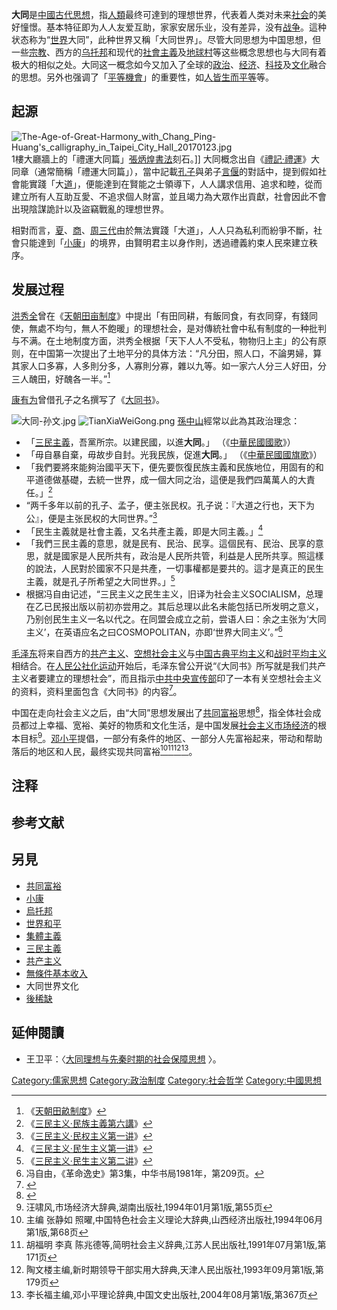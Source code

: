 '''大同'''是[[中國古代|中國古代]][[思想|思想]]，指[[人類|人類]]最终可達到的理想世界，代表着人类对未来[[社会|社会]]的美好憧憬。基本特征即为人人友爱互助，家家安居乐业，没有差异，没有[[战争|战争]]。這种状态称为“[[世界|世界]]大同”，此种世界又稱「大同世界」。尽管大同思想为中国思想，但一些[[宗教|宗教]]、西方的[[乌托邦|乌托邦]]和现代的[[社會主義|社會主義]]及[[地球村|地球村]]等这些概念思想也与大同有着极大的相似之处。大同这一概念如今又加入了全球的[[政治|政治]]、[[经济|经济]]、[[科技|科技]]及[[文化|文化]]融合的思想。另外也强调了「[[平等機會|平等機會]]」的重要性，如[[人皆生而平等|人皆生而平等]]等。

==起源==
[[File:The-Age-of-Great-Harmony_with_Chang_Ping-Huang's_calligraphy_in_Taipei_City_Hall_20170123.jpg|thumb]]1樓大廳牆上的「禮運大同篇」[[張炳煌|張炳煌]][[書法|書法]]刻石。]]
大同概念出自《[[禮記|禮記·禮運]]》大同章（通常簡稱「禮運大同篇」），當中記載[[孔子|孔子]]與弟子[[言偃|言偃]]的對話中，提到假如社會能實踐「大[[道|道]]」，便能達到在賢能之士領導下，人人講求信用、追求和睦，從而建立所有人互助互愛、不追求個人財富，並且竭力為大眾作出貢獻，社會因此不會出現陰謀詭計以及盜竊戰亂的理想世界。

{{cquote|大[[道|道]]之行也，天下為公，選賢與{{NoteTag|name=同项名称|1=「選賢與能」的「與」[[通假字|通]]「舉」。<ref>{{cite web| url=http://www.pep.com.cn/czyw/jszx/tbjxzy/bs/5dy/kj/201311/t20131112_1170131.htm | title=《大道之行也》课件| publisher=人教网 |work=[[人民教育出版社|人民教育出版社]]| date=2013-11-12| accessdate=2015-01-30}}</ref>}}能，講信修睦，故人不獨親其親，不獨子其子，使老有所終，壯有所用，幼有所長，[[鰥寡|矜寡]]{{NoteTag|「矜寡」的「矜」[[通假字|通]]「鰥」。}}[[孤|孤]][[獨居長者|獨]][[身心障礙|廢]][[疾|疾]]者皆有所養；男有分，女有歸。貨惡其棄於地也，不必藏於己；力惡其不出於身也，不必為己，是故謀閉而不興，盜竊亂賊而不作，故外戶而不閉，是謂「大同」。}}

相對而言，[[夏朝|夏]]、[[商朝|商]]、[[周朝|周]][[三代|三代]]由於無法實踐「大道」，人人只為私利而紛爭不斷，社會只能達到「[[小康|小康]]」的境界，由賢明君主以身作則，透過禮義約束人民來建立秩序。

==发展过程==

[[洪秀全|洪秀全]]曾在《[[天朝田亩制度|天朝田亩制度]]》中提出「有田同耕，有飯同食，有衣同穿，有錢同使，無處不均勻，無人不飽暖」的理想社会，是对傳統社會中私有制度的一种批判与不满。在土地制度方面，洪秀全根据「天下人人不受私，物物归上主」的公有原则，在中国第一次提出了土地平分的具体方法：“凡分田，照人口，不論男婦，算其家人口多寡，人多則分多，人寡則分寡，雜以九等。如一家六人分三人好田，分三人醜田，好醜各一半。”<ref>《[[:s:天朝田畝制度|天朝田畝制度]]》</ref>

[[康有为|康有为]]曾借孔子之名撰写了《[[大同书|大同书]]》。

[[File:大同-孙文.jpg|thumb]]
[[File:TianXiaWeiGong.png|thumb]]
[[孫中山|孫中山]]經常以此為其政治理念：
* 「[[三民主義|三民主義]]，吾黨所宗。以建民國，以進'''大同'''。」 （《[[中華民國國歌|中華民國國歌]]》） 
* 「毋自暴自棄，毋故步自封。光我民族，促進'''大同'''。」 （《[[中華民國國旗歌|中華民國國旗歌]]》）
* 「我們要將來能夠治國平天下，便先要恢復民族主義和民族地位，用固有的和平道德做基礎，去統一世界，成一個大同之治，這便是我們四萬萬人的大責任。」<ref>《[[:s:三民主義/民族主義第六講|三民主义·民族主義第六講]]》</ref>
* “两千多年以前的孔子、孟子，便主张民权。孔子说：『大道之行也，天下为公』，便是主张民权的大同世界。”<ref>《[[:s:三民主義/民權主義第一講|三民主义·民权主义第一讲]]》</ref>
* 「民生主義就是社會主義，又名共產主義，即是大同主義。」<ref>《[[:s:三民主義/民生主義第一講|三民主义·民生主义第一讲]]》</ref>
* 「我們三民主義的意思，就是民有、民治、民享。這個民有、民治、民享的意思，就是國家是人民所共有，政治是人民所共管，利益是人民所共享。照這樣的說法，人民對於國家不只是共產，一切事權都是要共的。這才是真正的民生主義，就是孔子所希望之大同世界。」<ref>《[[:s:三民主義/民生主義第二講|三民主义·民生主义第二讲]]》</ref>
* 根据冯自由记述，“三民主义之民生主义，旧译为社会主义SOCIALISM，总理在乙已民报出版以前初亦尝用之。其后总理以此名未能包括已所发明之意义，乃别创民生主义一名以代之。在同盟会成立之前，尝语人曰：余之主张为‘大同主义’，在英语应名之曰COSMOPOLITAN，亦即‘世界大同主义’。”<ref>冯自由，《革命逸史》第3集，中华书局1981年，第209页。</ref>

[[毛泽东|毛泽东]]将来自西方的[[共产主义|共产主义]]、[[空想社会主义|空想社会主义]]与[[中国古典平均主义|中国古典平均主义]]和[[战时平均主义|战时平均主义]]相结合。在[[人民公社化运动|人民公社化运动]]开始后，毛泽东曾公开说“《大同书》所写就是我们共产主义者要建立的理想社会”，而且指示[[中共中央宣传部|中共中央宣传部]]印了一本有关空想社会主义的资料，资料里面包含《大同书》的内容<ref>{{cite web|url=http://finance.ifeng.com/money/wealth/middleclass/20090907/1204595.shtml|title=收入分配的四次浪潮|author=张由存|publisher=凤凰财经|date=2009-09-07|access-date=2009-09-08|archive-date=2020-04-08|archive-url=https://web.archive.org/web/20200408235629/http://finance.ifeng.com/money/wealth/middleclass/20090907/1204595.shtml|dead-url=no}}</ref>。

中国在走向社会主义之后，由“大同”思想发展出了[[共同富裕|共同富裕]]思想<ref name="余永跃 王世明">{{cite journal|author=余永跃|coauthors=王世明|title=论邓小平共同富裕思想的理论来源及其发展|journal=科学社会主义|url=http://cpc.people.com.cn/n/2013/1126/c69113-23659040.html|access-date=2018-08-10|archive-date=2020-04-08|archive-url=https://web.archive.org/web/20200408235635/http://cpc.people.com.cn/n/2013/1126/c69113-23659040.html|dead-url=no}}</ref>，指全体社会成员都过上幸福、宽裕、美好的物质和文化生活，是中国发展[[社会主义市场经济|社会主义市场经济]]的根本目标<ref name="汪啸风">汪啸风,市场经济大辞典,湖南出版社,1994年01月第1版,第55页</ref>。[[邓小平|邓小平]]提倡，一部分有条件的地区、一部分人先富裕起来，带动和帮助落后的地区和人民，最终实现共同富裕<ref>主编 张静如 照曜,中国特色社会主义理论大辞典,山西经济出版社,1994年06月第1版,第68页</ref><ref>胡福明  李真  陈兆德等,简明社会主义辞典,江苏人民出版社,1991年07月第1版,第171页</ref><ref>陶文楼主编,新时期领导干部实用大辞典,天津人民出版社,1993年09月第1版,第179页</ref><ref name="李长福主编">李长福主编,邓小平理论辞典,中国文史出版社,2004年08月第1版,第367页</ref>。

== 注释 ==
{{NoteFoot}}

== 参考文献 ==
{{Reflist|30em}}

==另見==
*[[共同富裕|共同富裕]]
*[[小康|小康]]
*[[烏托邦|烏托邦]]
*[[世界和平|世界和平]]
*[[集體主義|集體主義]]
*[[三民主義|三民主義]]
*[[共产主义|共产主义]]
*[[無條件基本收入|無條件基本收入]]
*大同世界文化
*[[後稀缺|後稀缺]]

==延伸閱讀==
*王卫平：〈[http://www.nssd.org/articles/article_read.aspx?id=10319241 大同理想与先秦时期的社会保障思想] {{Wayback|url=http://www.nssd.org/articles/article_read.aspx?id=10319241 |date=20200408235640 }}〉。
[[Category:儒家思想|Category:儒家思想]]
[[Category:政治制度|Category:政治制度]]
[[Category:社会哲学|Category:社会哲学]]
[[Category:中國思想|Category:中國思想]]